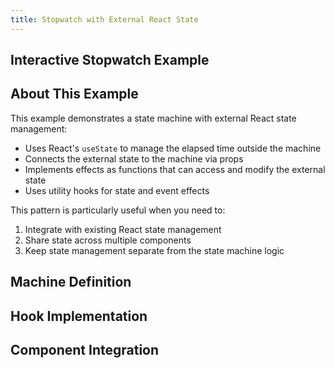```yaml
---
title: Stopwatch with External React State
---
```



## Interactive Stopwatch Example

<div className="not-content">
  <StopwatchExample client:visible />
</div>

## About This Example

This example demonstrates a state machine with external React state management:

- Uses React's `useState` to manage the elapsed time outside the machine
- Connects the external state to the machine via props
- Implements effects as functions that can access and modify the external state
- Uses utility hooks for state and event effects

This pattern is particularly useful when you need to:
1. Integrate with existing React state management
2. Share state across multiple components
3. Keep state management separate from the state machine logic

## Machine Definition

<CodeBlock lang="typescript" code={machineCode} />

## Hook Implementation

<CodeBlock lang="typescript" code={hookCode} />

## Component Integration

<CodeBlock lang="jsx" code={indexCode} />

<LinkCard title="Learn More About Effects" href="/guides/effects/" />
